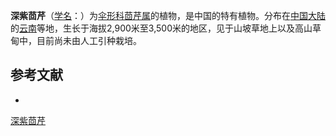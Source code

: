 {{NoteTA|G1=LS}}
{{Speciesbox
| name = 深紫茴芹
| status = 
| status_system = 
| image = 
| genus = Pimpinella
| species = atropurpurea
| authority = C. Y. Wu ex Shan et Pu
}}

'''深紫茴芹'''（[[学名|学名]]：{{lang|la|''Pimpinella atropurpurea''}}）为[[伞形科|伞形科]][[茴芹属|茴芹属]]的植物，是中国的特有植物。分布在[[中国大陆|中国大陆]]的[[云南|云南]]等地，生长于海拔2,900米至3,500米的地区，见于山坡草地上以及高山草甸中，目前尚未由人工引种栽培。

== 参考文献 ==
<div class="references-small">
* {{cite web| url =http://www.bioinfo.cn/db05/KmzwSpecies.php?action=view&id=22997| title =深紫茴芹| work =《中国高等植物数据库全库》| publisher =中国科学院微生物研究所| author =昆明植物研究所| accessdate =2009-02-25| deadurl =yes| archiveurl =https://web.archive.org/web/20160305044946/http://www.bioinfo.cn/db05/KmzwSpecies.php?action=view&id=22997| archivedate =2016-03-05}}
</div>
{{Taxonbar|from=Q11153443}}

[[Category:茴芹属|深紫茴芹]]


{{Apiales-stub}}